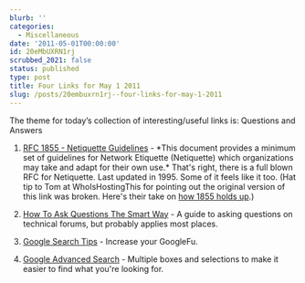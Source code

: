 ```yaml
---
blurb: ''
categories:
  - Miscellaneous
date: '2011-05-01T00:00:00'
id: 20eMbUXRN1rj
scrubbed_2021: false
status: published
type: post
title: Four Links for May 1 2011
slug: /posts/20embuxrn1rj--four-links-for-may-1-2011
---
```


The theme for today’s collection of interesting/useful links is: Questions and Answers 

1. [RFC 1855 - Netiquette Guidelines](https://www.ietf.org/rfc/rfc1855.txt) - \*This document provides a minimum set of guidelines for Network Etiquette (Netiquette) which organizations may take and adapt for their own use.\* That's right, there is a full blown RFC for Netiquette. Last updated in 1995. Some of it feels like it too. (Hat tip to Tom at WhoIsHostingThis for pointing out the original version of this link was broken. Here's their take on [how 1855 holds up](http://www.whoishostingthis.com/resources/netiquette/).)

2. [How To Ask Questions The Smart Way](http://www.catb.org/\~esr/faqs/smart-questions.html) - A guide to asking questions on technical forums, but probably applies most places. 

3. [Google Search Tips](http://www.google.com/support/websearch/bin/answer.py?answer=136861) - Increase your GoogleFu. 

4. [Google Advanced Search](http://www.google.com/advanced\_search) - Multiple boxes and selections to make it easier to find what you're looking for.
